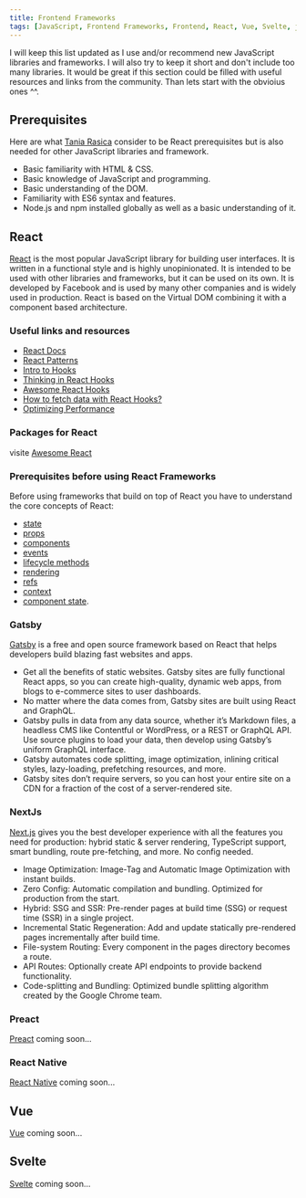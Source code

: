 ```yaml
---
title: Frontend Frameworks
tags: [JavaScript, Frontend Frameworks, Frontend, React, Vue, Svelte, js]
---
```


I will keep this list updated as I use and/or recommend new JavaScript libraries and frameworks. I will also try to keep it short and don't include too many libraries.
It would be great if this section could be filled with useful resources and links from the community.
Than lets start with the obvioius ones ^^.

## Prerequisites

Here are what [Tania Rasica](https://twitter.com/taniarascia) consider to be React prerequisites but is also needed for other JavaScript libraries and framework.

- Basic familiarity with HTML & CSS.
- Basic knowledge of JavaScript and programming.
- Basic understanding of the DOM.
- Familiarity with ES6 syntax and features.
- Node.js and npm installed globally as well as a basic understanding of it.

## React

[React](https://facebook.github.io/react/) is the most popular JavaScript library for building user interfaces. It is written in a functional style and is highly unopinionated. It is intended to be used with other libraries and frameworks, but it can be used on its own.
It is developed by Facebook and is used by many other companies and is widely used in production. React is based on the Virtual DOM combining it with a component based architecture.

### Useful links and resources

- [React Docs](https://facebook.github.io/react/docs/getting-started.html)
- [React Patterns](https://reactpatterns.com/)
- [Intro to Hooks](https://reactjs.org/docs/hooks-intro.html)
- [Thinking in React Hooks](https://wattenberger.com/blog/react-hooks)
- [Awesome React Hooks](https://github.com/rehooks/awesome-react-hooks)
- [How to fetch data with React Hooks?](https://www.robinwieruch.de/react-hooks-fetch-data)
- [Optimizing Performance](https://reactjs.org/docs/optimizing-performance.html)

### Packages for React

visite [Awesome React](https://github.com/enaqx/awesome-react)

### Prerequisites before using React Frameworks

Before using frameworks that build on top of React you have to understand the core concepts of React:

- [state](https://facebook.github.io/react/docs/state-and-lifecycle.html)
- [props](https://facebook.github.io/react/docs/props-and-state.html)
- [components](https://facebook.github.io/react/docs/components-and-props.html)
- [events](https://facebook.github.io/react/docs/events.html)
- [lifecycle methods](https://facebook.github.io/react/docs/component-specs.html#the-component-lifecycle)
- [rendering](https://facebook.github.io/react/docs/rendering-elements.html)
- [refs](https://facebook.github.io/react/docs/refs-and-the-dom.html)
- [context](https://facebook.github.io/react/docs/context.html)
- [component state](https://facebook.github.io/react/docs/component-specs.html#state).

### Gatsby

[Gatsby](https://www.gatsbyjs.org/) is a free and open source framework based on React that helps developers build blazing fast websites and apps.

- Get all the benefits of static websites. Gatsby sites are fully functional React apps, so you can create high-quality, dynamic web apps, from blogs to e-commerce sites to user dashboards.
- No matter where the data comes from, Gatsby sites are built using React and GraphQL.
- Gatsby pulls in data from any data source, whether it’s Markdown files, a headless CMS like Contentful or WordPress, or a REST or GraphQL API. Use source plugins to load your data, then develop using Gatsby’s uniform GraphQL interface.
- Gatsby automates code splitting, image optimization, inlining critical styles, lazy-loading, prefetching resources, and more.
- Gatsby sites don’t require servers, so you can host your entire site on a CDN for a fraction of the cost of a server-rendered site.

### NextJs

[Next.js](https://nextjs.org/) gives you the best developer experience with all the features you need for production: hybrid static & server rendering, TypeScript support, smart bundling, route pre-fetching, and more. No config needed.

- Image Optimization: Image-Tag and Automatic Image Optimization with instant builds.
- Zero Config: Automatic compilation and bundling. Optimized for production from the start.
- Hybrid: SSG and SSR: Pre-render pages at build time (SSG) or request time (SSR) in a single project.
- Incremental Static Regeneration: Add and update statically pre-rendered pages incrementally after build time.
- File-system Routing: Every component in the pages directory becomes a route.
- API Routes: Optionally create API endpoints to provide backend functionality.
- Code-splitting and Bundling: Optimized bundle splitting algorithm created by the Google Chrome team.

### Preact

[Preact](https://preactjs.com/) coming soon...

### React Native

[React Native](https://reactnative.dev/) coming soon...

## Vue

[Vue](https://vuejs.org/) coming soon...

## Svelte

[Svelte](https://svelte.dev/) coming soon...
